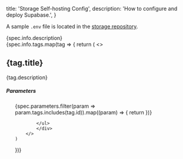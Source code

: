 

  title: 'Storage Self-hosting Config',
  description: 'How to configure and deploy Supabase.',
}

A sample `.env` file is located in the [storage repository](https://github.com/supabase/storage-api/blob/master/.env.sample).

<div>{spec.info.description}</div>

<div>
{spec.info.tags.map(tag => {
    return (
        <>
            <h2 className="text-scale-1200">{tag.title}</h2>
            <p className="text-scale-1000">{tag.description}</p>
            <div className="not-prose">
            <h5 className="text-base text-scale-1200 mb-3">Parameters</h5>
            <ul>
                {spec.parameters.filter(param => param.tags.includes(tag.id)).map((param) => {
                    return <Param name={param.title} type={param.type} description={param.description} required={param.required} />
                })}

            </ul>
            </div>
        </>
    )

})}

</div>


